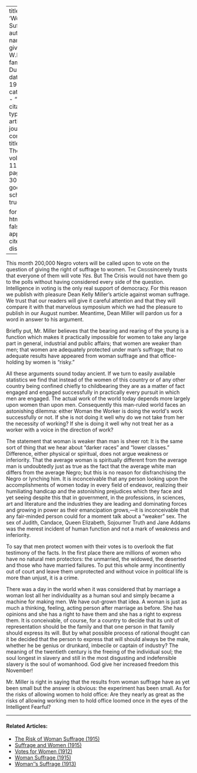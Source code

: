 
---
title: 'Woman Suffrage'
author:
  - name:
      given: W.E.B.
      family: Du Bois
date: May 1915
categories: 
  - ""
citation: 
  type: article-journal
  container-title: The Crisis
  volume: 11
  issue: 1
  page: 29-30
google-scholar: true

format:
  html:
    toc: false
    appendix-cite-as: display
---



This month 200,000 Negro voters will be called upon to vote on the
question of giving the right of suffrage to women. <span style="font-variant:small-caps;">The
Crisis</span>sincerely trusts that everyone of them will vote
*Yes.* But <span class="small-caps">The Crisis</span> would not have them go to the polls
without having considered every side of the question. Intelligence in
voting is the only real support of democracy. For this reason we publish
with pleasure Dean Kelly Miller's article against woman suffrage. We
trust that our readers will give it careful attention and that they will
compare it with that marvelous symposium which we had the pleasure to
publish in our August number. Meantime, Dean Miller will pardon us for a
word in answer to his argument.

Briefly put, Mr. Miller believes that the bearing and rearing of the
young is a function which makes it practically impossible for women to
take any large part in general, industrial and public affairs; that
women are weaker than men; that women are adequately protected under
man's suffrage; that no adequate results have appeared from woman
suffrage and that office-holding by women is "risky."

All these arguments sound today ancient. If we turn to easily available
statistics we find that instead of the women of this country or of any
other country being confined chiefly to childbearing they are as a
matter of fact engaged and engaged successfully in practically every
pursuit in which men are engaged. The actual work of the world today
depends more largely upon women than upon men. Consequently this man-ruled world faces an astonishing
dilemma: either Woman the Worker is doing the world\'s work successfully
or not. If she is not doing it well why do we not take from her the
necessity of working? If she is doing it well why not treat her as a
worker with a voice in the direction of work?

The statement that woman is weaker than man is sheer rot: It is the same
sort of thing that we hear about "darker races" and "lower classes."
Difference, either physical or spiritual, does not argue weakness or
inferiority. That the average woman is spiritually different from the
average man is undoubtedly just as true as the fact that the average
white man differs from the average Negro; but this is no reason for
disfranchising the Negro or lynching him. It is inconceivable that any
person looking upon the accomplishments of women today in every field of
endeavor, realizing their humiliating handicap and the astonishing
prejudices which they face and yet seeing despite this that in
government, in the professions, in sciences, art and literature and the
industries they are leading and dominating forces and growing in power
as their emancipation grows,---it is inconceivable that any fair-minded
person could for a moment talk about a "weaker" sex. The sex of Judith,
Candace, Queen Elizabeth, Sojourner Truth and Jane Addams was the merest
incident of human function and not a mark of weakness and inferiority.

To say that men protect women with their votes is to overlook the flat
testimony of the facts. In the first place there are millions of women
who have no natural men protectors: the unmarried, the widowed, the
deserted and those who have married failures. To put this whole army
incontinently out of court and leave them unprotected and without voice in political life is more than unjust, it is a crime. 

There was a day in the world when it was considered that by marriage a woman lost all her individuality as a human soul and simply became a machine for making men. We have out-grown that idea. A woman is just as much a thinking, feeling, acting person after marriage as before. She has opinions and she has a right to have them and she has a right to express them. It is conceivable, of course, for a country to decide that its unit of representation should be the family and that one person in that family should express its will. But by what possible process of rational thought can it be decided that the person to express that will should always be the male, whether he be genius or drunkard, imbecile or captain of industry? The meaning of the twentieth century is the freeing of the individual soul; the soul longest in slavery and still in the most disgusting and indefensible slavery is the soul of womanhood. God give her increased freedom this November! 

Mr. Miller is right in saying that the results from woman suffrage have as yet been small but the answer is obvious: the experiment has been small. As for the risks of allowing women to hold office: Are they nearly as great as the risks of allowing working men to hold office loomed once in the eyes of the Intelligent Fearful? 

<!-- Similar articles start here -->
<div  class="clear-wrap"></div>
<hr>
#### Related Articles:

* [The Risk of Woman Suffrage (1915)](/Volumes/11/01/risk_of_woman_suffrage.html)
* [Suffrage and Women (1915)](/Volumes/09/04/suffrage_women.html)
* [Votes for Women (1912)](/Volumes/04/05/votes_for_women.html)
* [Woman Suffrage (1915)](/Volumes/09/06/womansuffrage.html)
* [Woman''s Suffrage (1913)](/Volumes/06/01/womans_suffrage.html)

<!-- Similar articles end here -->